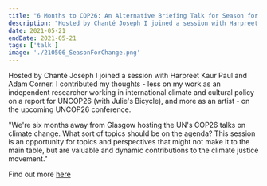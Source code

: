 ```yaml
---
title: "6 Months to COP26: An Alternative Briefing Talk for Season for Change, Artsadmin"
description: "Hosted by Chanté Joseph I joined a session with Harpreet Kaur Paul and Adam Corner. I contributed my thoughts - less on my work as an independent researcher working in international climate and cultural policy on a report for UNCOP26 (with Julie's Bicycle), and more as an artist - on the upcoming UNCOP26 conference."
date: 2021-05-21
endDate: 2021-05-21
tags: ['talk']
image: './210506_SeasonForChange.png'
---
```


Hosted by Chanté Joseph I joined a session with Harpreet Kaur Paul and Adam Corner. I contributed my thoughts - less on my work as an independent researcher working in international climate and cultural policy on a report for UNCOP26 (with Julie's Bicycle), and more as an artist - on the upcoming UNCOP26 conference. 

"We're six months away from Glasgow hosting the UN's COP26 talks on climate change. What sort of topics should be on the agenda? This session is an opportunity for topics and perspectives that might not make it to the main table, but are valuable and dynamic contributions to the climate justice movement."


Find out more [here](https://www.seasonforchange.org.uk/events/6-months-to-cop26-an-alternative-briefing/)